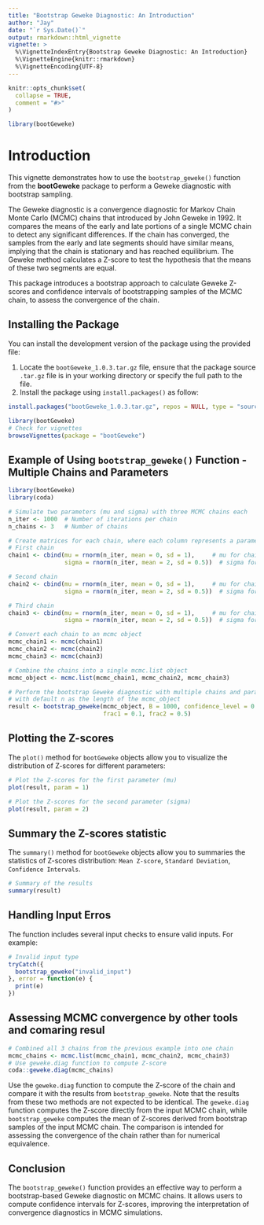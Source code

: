 ```yaml
---
title: "Bootstrap Geweke Diagnostic: An Introduction"
author: "Jay"
date: "`r Sys.Date()`"
output: rmarkdown::html_vignette
vignette: >
  %\VignetteIndexEntry{Bootstrap Geweke Diagnostic: An Introduction}
  %\VignetteEngine{knitr::rmarkdown}
  %\VignetteEncoding{UTF-8}
---
```


```r
knitr::opts_chunk$set(
  collapse = TRUE,
  comment = "#>"
)
```

```r
library(bootGeweke)
```

# Introduction

This vignette demonstrates how to use the `bootstrap_geweke()` function from the **bootGeweke** package to perform a Geweke diagnostic with bootstrap sampling.

The Geweke diagnostic is a convergence diagnostic for Markov Chain Monte Carlo (MCMC) chains that introduced by John Geweke in 1992. It compares the means of the early and late portions of a single MCMC chain to detect any significant differences. If the chain has converged, the samples from the early and late segments should have similar means, implying that the chain is stationary and has reached equilibrium. The Geweke method calculates a Z-score to test the hypothesis that the means of these two segments are equal.

This package introduces a bootstrap approach to calculate Geweke Z-scores and confidence intervals of bootstrapping samples of the MCMC chain, to assess the convergence of the chain.        

## Installing the Package

You can install the development version of the package using the provided file:       

1. Locate the `bootGeweke_1.0.3.tar.gz` file, ensure that the package source `.tar.gz` file is in your working directory or specify the full path to the file.       
2. Install the package using `install.packages()` as follow:    

```r
install.packages("bootGeweke_1.0.3.tar.gz", repos = NULL, type = "source")
```

```r
library(bootGeweke)
# Check for vignettes
browseVignettes(package = "bootGeweke")
```

## Example of Using `bootstrap_geweke()` Function - Multiple Chains and Parameters

```r
library(bootGeweke)
library(coda)

# Simulate two parameters (mu and sigma) with three MCMC chains each
n_iter <- 1000  # Number of iterations per chain
n_chains <- 3   # Number of chains

# Create matrices for each chain, where each column represents a parameter
# First chain
chain1 <- cbind(mu = rnorm(n_iter, mean = 0, sd = 1),     # mu for chain 1
                sigma = rnorm(n_iter, mean = 2, sd = 0.5))  # sigma for chain 1

# Second chain
chain2 <- cbind(mu = rnorm(n_iter, mean = 0, sd = 1),     # mu for chain 2
                sigma = rnorm(n_iter, mean = 2, sd = 0.5))  # sigma for chain 2

# Third chain
chain3 <- cbind(mu = rnorm(n_iter, mean = 0, sd = 1),     # mu for chain 3
                sigma = rnorm(n_iter, mean = 2, sd = 0.5))  # sigma for chain 3

# Convert each chain to an mcmc object
mcmc_chain1 <- mcmc(chain1)
mcmc_chain2 <- mcmc(chain2)
mcmc_chain3 <- mcmc(chain3)

# Combine the chains into a single mcmc.list object
mcmc_object <- mcmc.list(mcmc_chain1, mcmc_chain2, mcmc_chain3)

# Perform the bootstrap Geweke diagnostic with multiple chains and parameters
# with default n as the length of the mcmc_object
result <- bootstrap_geweke(mcmc_object, B = 1000, confidence_level = 0.95, 
                           frac1 = 0.1, frac2 = 0.5)
```

## Plotting the Z-scores

The `plot()` method for `bootGeweke` objects allow you to visualize the distribution of Z-scores for different parameters:       

```r
# Plot the Z-scores for the first parameter (mu)
plot(result, param = 1)
```


```r
# Plot the Z-scores for the second parameter (sigma)
plot(result, param = 2)
```


## Summary the Z-scores statistic       

The `summary()` method for `bootGeweke` objects allow you to summaries the statistics of Z-scores distribution: `Mean Z-score`, `Standard Deviation`, `Confidence Intervals`.

```r
# Summary of the results
summary(result)
```

## Handling Input Erros

The function includes several input checks to ensure valid inputs. For example:

```r
# Invalid input type
tryCatch({
  bootstrap_geweke("invalid_input")
}, error = function(e) {
  print(e)
})
```

## Assessing MCMC convergence by other tools and comaring resul

```r
# Combined all 3 chains from the previous example into one chain
mcmc_chains <- mcmc.list(mcmc_chain1, mcmc_chain2, mcmc_chain3)
# Use geweke.diag function to compute Z-score
coda::geweke.diag(mcmc_chains)
```

Use the `geweke.diag` function to compute the Z-score of the chain and compare it with the results from `bootstrap_geweke`. Note that the results from these two methods are not expected to be identical. The `geweke.diag` function computes the Z-score directly from the input MCMC chain, while `bootstrap_geweke` computes the mean of Z-scores derived from bootstrap samples of the input MCMC chain. The comparison is intended for assessing the convergence of the chain rather than for numerical equivalence.       

## Conclusion       

The `bootstrap_geweke()` function provides an effective way to perform a bootstrap-based Geweke diagnostic on MCMC chains. It allows users to compute confidence intervals for Z-scores, improving the interpretation of convergence diagnostics in MCMC simulations.       

























